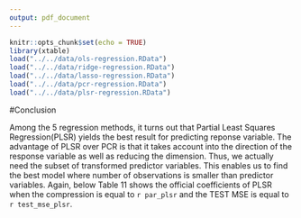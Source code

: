 ```yaml
---
output: pdf_document
---
```

```r
knitr::opts_chunk$set(echo = TRUE)
library(xtable)
load("../../data/ols-regression.RData")
load("../../data/ridge-regression.RData")
load("../../data/lasso-regression.RData")
load("../../data/pcr-regression.RData")
load("../../data/plsr-regression.RData")
```

#Conclusion

  Among the 5 regression methods, it turns out that Partial Least Squares Regression(PLSR) yields the best result for predicting reponse variable. The advantage of PLSR over PCR is that it takes account into the direction of the response variable as well as reducing the dimension. Thus, we actually need the subset of transformed predictor variables. This enables us to find the best model where number of observations is smaller than predictor variables. Again, below Table 11 shows the official coefficients of PLSR when the compression is equal to `r par_plsr` and the TEST MSE is equal to `r test_mse_plsr`.


